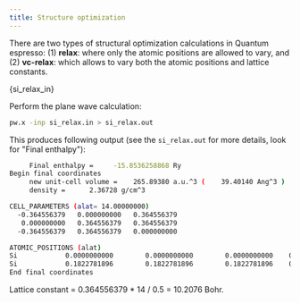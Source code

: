 ```yaml
---
title: Structure optimization
---
```


There are two types of structural optimization calculations in Quantum espresso:
(1) **relax**: where only the atomic positions are allowed to vary, and (2)
**vc-relax**: which allows to vary both the atomic positions and lattice
constants.


<CodeBlock className="bash" title="src/silicon/si_relax.in">{si_relax_in}</CodeBlock>

Perform the plane wave calculation:
```bash
pw.x -inp si_relax.in > si_relax.out
```

This produces following output (see the `si_relax.out` for more details, look
for "Final enthalpy"):
```bash
     Final enthalpy =     -15.8536258868 Ry
Begin final coordinates
     new unit-cell volume =    265.89380 a.u.^3 (    39.40140 Ang^3 )
     density =      2.36728 g/cm^3

CELL_PARAMETERS (alat= 14.00000000)
  -0.364556379   0.000000000   0.364556379
   0.000000000   0.364556379   0.364556379
  -0.364556379   0.364556379   0.000000000

ATOMIC_POSITIONS (alat)
Si            0.0000000000        0.0000000000        0.0000000000    0   0   0
Si            0.1822781896        0.1822781896        0.1822781896    0   0   0
End final coordinates
```

Lattice constant = 0.364556379 * 14 / 0.5 = 10.2076 Bohr.
